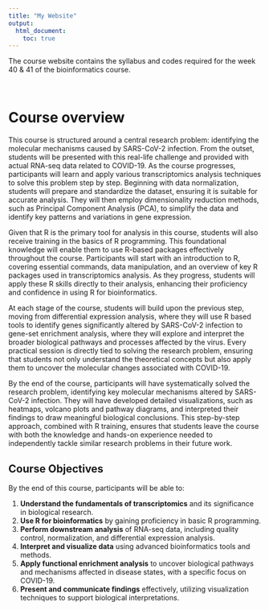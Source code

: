 ```yaml
---
title: "My Website"
output:
  html_document:
    toc: true
---
```



The course website contains the syllabus and codes required for the week 40 & 41 of the bioinformatics course.

<br>

# Course overview

This course is structured around a central research problem: identifying the molecular mechanisms caused by SARS-CoV-2 infection. From the outset, students will be presented with this real-life challenge and provided with actual RNA-seq data related to COVID-19. As the course progresses, participants will learn and apply various transcriptomics analysis techniques to solve this problem step by step. Beginning with data normalization, students will prepare and standardize the dataset, ensuring it is suitable for accurate analysis. They will then employ dimensionality reduction methods, such as Principal Component Analysis (PCA), to simplify the data and identify key patterns and variations in gene expression.

Given that R is the primary tool for analysis in this course, students will also receive training in the basics of R programming. This foundational knowledge will enable them to use R-based packages effectively throughout the course. Participants will start with an introduction to R, covering essential commands, data manipulation, and an overview of key R packages used in transcriptomics analysis. As they progress, students will apply these R skills directly to their analysis, enhancing their proficiency and confidence in using R for bioinformatics.

At each stage of the course, students will build upon the previous step, moving from differential expression analysis, where they will use R based tools to identify genes significantly altered by SARS-CoV-2 infection to gene-set enrichment analysis, where they will explore and interpret the broader biological pathways and processes affected by the virus. Every practical session is directly tied to solving the research problem, ensuring that students not only understand the theoretical concepts but also apply them to uncover the molecular changes associated with COVID-19.

By the end of the course, participants will have systematically solved the research problem, identifying key molecular mechanisms altered by SARS-CoV-2 infection. They will have developed detailed visualizations, such as heatmaps, volcano plots and pathway diagrams, and interpreted their findings to draw meaningful biological conclusions. This step-by-step approach, combined with R training, ensures that students leave the course with both the knowledge and hands-on experience needed to independently tackle similar research problems in their future work.

## Course Objectives

By the end of this course, participants will be able to:

1. **Understand the fundamentals of transcriptomics** and its significance in biological research.
2. **Use R for bioinformatics** by gaining proficiency in basic R programming.
3. **Perform downstream analysis** of RNA-seq data, including quality control, normalization, and differential expression analysis.
4. **Interpret and visualize data** using advanced bioinformatics tools and methods.
5. **Apply functional enrichment analysis** to uncover biological pathways and mechanisms affected in disease states, with a specific focus on COVID-19.
6. **Present and communicate findings** effectively, utilizing visualization techniques to support biological interpretations.